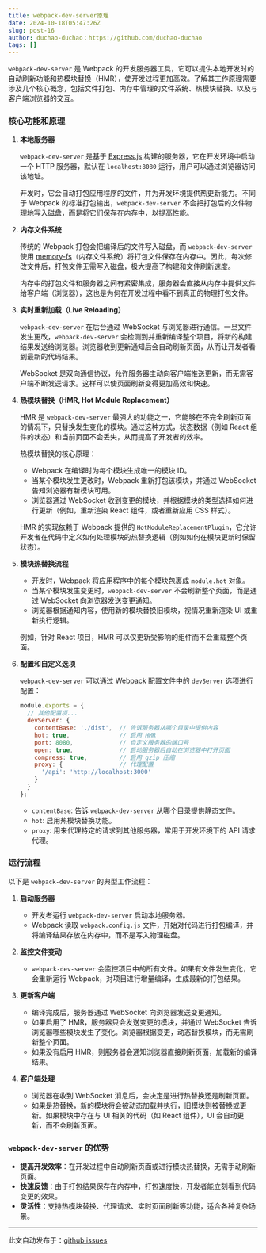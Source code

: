 ```yaml
---
title: webpack-dev-server原理
date: 2024-10-18T05:47:26Z
slug: post-16
author: duchao-duchao：https://github.com/duchao-duchao
tags: []
---
```


`webpack-dev-server` 是 Webpack 的开发服务器工具，它可以提供本地开发时的自动刷新功能和热模块替换（HMR），使开发过程更加高效。了解其工作原理需要涉及几个核心概念，包括文件打包、内存中管理的文件系统、热模块替换、以及与客户端浏览器的交互。

### 核心功能和原理

1. **本地服务器**
   
   `webpack-dev-server` 是基于 [Express.js](https://expressjs.com/) 构建的服务器，它在开发环境中启动一个 HTTP 服务器，默认在 `localhost:8080` 运行，用户可以通过浏览器访问该地址。
   
   开发时，它会自动打包应用程序的文件，并为开发环境提供热更新能力。不同于 Webpack 的标准打包输出，`webpack-dev-server` 不会把打包后的文件物理地写入磁盘，而是将它们保存在内存中，以提高性能。

2. **内存文件系统**

   传统的 Webpack 打包会把编译后的文件写入磁盘，而 `webpack-dev-server` 使用 [memory-fs](https://github.com/webpack/memory-fs)（内存文件系统）将打包文件保存在内存中。因此，每次修改文件后，打包文件无需写入磁盘，极大提高了构建和文件刷新速度。
   
   内存中的打包文件和服务器之间有紧密集成，服务器会直接从内存中提供文件给客户端（浏览器），这也是为何在开发过程中看不到真正的物理打包文件。

3. **实时重新加载（Live Reloading）**
   
   `webpack-dev-server` 在后台通过 WebSocket 与浏览器进行通信。一旦文件发生更改，`webpack-dev-server` 会检测到并重新编译整个项目，将新的构建结果发送给浏览器。浏览器收到更新通知后会自动刷新页面，从而让开发者看到最新的代码结果。

   WebSocket 是双向通信协议，允许服务器主动向客户端推送更新，而无需客户端不断发送请求。这样可以使页面刷新变得更加高效和快速。

4. **热模块替换（HMR, Hot Module Replacement）**

   HMR 是 `webpack-dev-server` 最强大的功能之一，它能够在不完全刷新页面的情况下，只替换发生变化的模块。通过这种方式，状态数据（例如 React 组件的状态）和当前页面不会丢失，从而提高了开发者的效率。
   
   热模块替换的核心原理：
   - Webpack 在编译时为每个模块生成唯一的模块 ID。
   - 当某个模块发生更改时，Webpack 重新打包该模块，并通过 WebSocket 告知浏览器有新模块可用。
   - 浏览器通过 WebSocket 收到变更的模块，并根据模块的类型选择如何进行更新（例如，重新渲染 React 组件，或者重新应用 CSS 样式）。
   
   HMR 的实现依赖于 Webpack 提供的 `HotModuleReplacementPlugin`，它允许开发者在代码中定义如何处理模块的热替换逻辑（例如如何在模块更新时保留状态）。

5. **模块热替换流程**
   - 开发时，Webpack 将应用程序中的每个模块包裹成 `module.hot` 对象。
   - 当某个模块发生变更时，`webpack-dev-server` 不会刷新整个页面，而是通过 WebSocket 向浏览器发送变更通知。
   - 浏览器根据通知内容，使用新的模块替换旧模块，视情况重新渲染 UI 或重新执行逻辑。

   例如，针对 React 项目，HMR 可以仅更新受影响的组件而不会重载整个页面。

6. **配置和自定义选项**
   
   `webpack-dev-server` 可以通过 Webpack 配置文件中的 `devServer` 选项进行配置：

   ```javascript
   module.exports = {
     // 其他配置项...
     devServer: {
       contentBase: './dist',  // 告诉服务器从哪个目录中提供内容
       hot: true,              // 启用 HMR
       port: 8080,             // 自定义服务器的端口号
       open: true,             // 启动服务器后自动在浏览器中打开页面
       compress: true,         // 启用 gzip 压缩
       proxy: {                // 代理配置
         '/api': 'http://localhost:3000'
       }
     }
   };
   ```

   - `contentBase`: 告诉 `webpack-dev-server` 从哪个目录提供静态文件。
   - `hot`: 启用热模块替换功能。
   - `proxy`: 用来代理特定的请求到其他服务器，常用于开发环境下的 API 请求代理。

### 运行流程

以下是 `webpack-dev-server` 的典型工作流程：

1. **启动服务器**
   - 开发者运行 `webpack-dev-server` 启动本地服务器。
   - Webpack 读取 `webpack.config.js` 文件，开始对代码进行打包编译，并将编译结果存放在内存中，而不是写入物理磁盘。

2. **监控文件变动**
   - `webpack-dev-server` 会监控项目中的所有文件。如果有文件发生变化，它会重新运行 Webpack，对项目进行增量编译，生成最新的打包结果。

3. **更新客户端**
   - 编译完成后，服务器通过 WebSocket 向浏览器发送变更通知。
   - 如果启用了 HMR，服务器只会发送变更的模块，并通过 WebSocket 告诉浏览器哪些模块发生了变化。浏览器根据变更，动态替换模块，而无需刷新整个页面。
   - 如果没有启用 HMR，则服务器会通知浏览器直接刷新页面，加载新的编译结果。

4. **客户端处理**
   - 浏览器在收到 WebSocket 消息后，会决定是进行热替换还是刷新页面。
   - 如果是热替换，新的模块将会被动态加载并执行，旧模块则被替换或更新。如果模块中存在与 UI 相关的代码（如 React 组件），UI 会自动更新，而不会刷新页面。

### `webpack-dev-server` 的优势
- **提高开发效率**：在开发过程中自动刷新页面或进行模块热替换，无需手动刷新页面。
- **快速反馈**：由于打包结果保存在内存中，打包速度快，开发者能立刻看到代码变更的效果。
- **灵活性**：支持热模块替换、代理请求、实时页面刷新等功能，适合各种复杂场景。


---
此文自动发布于：<a href="https://github.com/duchao-duchao/dc-blog/issues/16" target="_blank">github issues</a>
